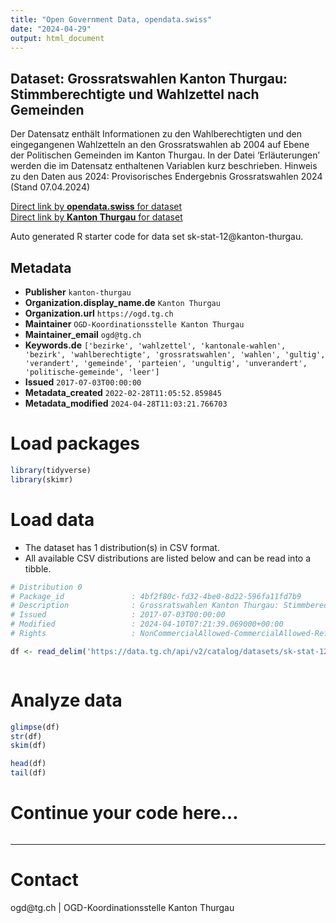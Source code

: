 ```yaml
---
title: "Open Government Data, opendata.swiss"
date: "2024-04-29"
output: html_document
---
```


## Dataset: Grossratswahlen Kanton Thurgau: Stimmberechtigte und Wahlzettel nach Gemeinden

Der Datensatz enthält Informationen zu den Wahlberechtigten und den eingegangenen Wahlzetteln an den Grossratswahlen ab 2004 auf Ebene der Politischen Gemeinden im Kanton Thurgau.
In der Datei 'Erläuterungen' werden die im Datensatz enthaltenen Variablen kurz beschrieben.
Hinweis zu den Daten aus 2024: Provisorisches Endergebnis Grossratswahlen 2024 (Stand 07.04.2024)

[Direct link by **opendata.swiss** for dataset](https://opendata.swiss/de/dataset/grossratswahlen-kanton-thurgau-stimmberechtigte-und-wahlzettel-nach-gemeinden)<br>
[Direct link by **Kanton Thurgau** for dataset](https://data.tg.ch/explore/dataset/sk-stat-12/)

Auto generated R starter code for data set sk-stat-12@kanton-thurgau.

## Metadata

- **Publisher** `kanton-thurgau`
- **Organization.display_name.de** `Kanton Thurgau`
- **Organization.url** `https://ogd.tg.ch`
- **Maintainer** `OGD-Koordinationsstelle Kanton Thurgau`
- **Maintainer_email** `ogd@tg.ch`
- **Keywords.de** `['bezirke', 'wahlzettel', 'kantonale-wahlen', 'bezirk', 'wahlberechtigte', 'grossratswahlen', 'wahlen', 'gultig', 'verandert', 'gemeinde', 'parteien', 'ungultig', 'unverandert', 'politische-gemeinde', 'leer']`
- **Issued** `2017-07-03T00:00:00`
- **Metadata_created** `2022-02-28T11:05:52.859845`
- **Metadata_modified** `2024-04-28T11:03:21.766703`


# Load packages

```r

library(tidyverse)
library(skimr)

```

# Load data

-   The dataset has 1 distribution(s) in CSV format.
-   All available CSV distributions are listed below and can be read into a tibble.

```r

# Distribution 0
# Package_id               : 4bf2f80c-fd32-4be0-8d22-596fa11fd7b9
# Description              : Grossratswahlen Kanton Thurgau: Stimmberechtigte und Wahlzettel nach Gemeinden (csv)
# Issued                   : 2017-07-03T00:00:00
# Modified                 : 2024-04-10T07:21:39.069000+00:00
# Rights                   : NonCommercialAllowed-CommercialAllowed-ReferenceRequired

df <- read_delim('https://data.tg.ch/api/v2/catalog/datasets/sk-stat-12/exports/csv')



```

# Analyze data

```r

glimpse(df)
str(df)
skim(df)

head(df)
tail(df)

```

# Continue your code here...

```r

```

------------------------------------------------------------------------

# Contact

ogd@tg.ch | OGD-Koordinationsstelle Kanton Thurgau
